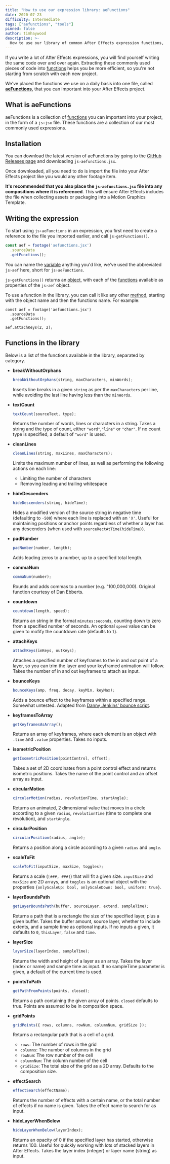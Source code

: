 ```yaml
---
title: "How to use our expression library: aeFunctions"
date: 2020-07-23
difficulty: Intermediate
tags: ["aefunctions", "tools"]
pinned: false
author: timhaywood
description: >-
  How to use our library of common After Effects expression functions, aeFunctions.
---
```



[GithubPage]: https://github.com/motiondeveloper/aefunctions
[Releases]: https://github.com/motiondeveloper/aefunctions/releases

If you write a lot of After Effects expressions, you will find yourself writing the same code over and over again. Extracting these commonly used pieces of code into [functions](/blog/basics-functions) helps you be more efficient, so you're not starting from scratch with each new project.

We've placed the functions we use on a daily basis into one file, called [**aeFunctions**][GithubPage], that you can important into your After Effects project.

## What is aeFunctions

aeFunctions is a collection of [functions](/blog/basics-functions) you can important into your project, in the form of a `js›jsx` file. These functions are a collection of our most commonly used expressions.

## Installation

You can download the latest version of aeFunctions by going to the [GitHub Releases page][Releases] and downloading `js›aefunctions.jsx`. 

Once downloaded, all you need to do is import the file into your After Effects project like you would any other footage item.

<Warn>

**It's recommended that you also place the `js›aefunctions.jsx` file into any compositions where it is referenced**. This will ensure After Effects includes the file when collecting assets or packaging into a Motion Graphics Template.

</Warn>

## Writing the expression

To start using `js›aeFunctions` in an expression, you first need to create a reference to the file you imported earlier, and call `js›getFunctions()`.

```js
const aef = footage('aefunctions.jsx')
  .sourceData
  .getFunctions();
```

You can name the [variable](/blog/basics-variables) anything you'd like, we've used the abbreviated `js›aef` here, short for `js›aeFunctions`.

`js›getFunctions()` returns an [object](/blog/basics-objects), with each of the [functions](/blog/basics-functions) available as properties of the `js›aef` object.

To use a function in the library, you can call it like any other [method](/blog/basics-native-methods), starting with the object name and then the functions name. For example:

```js{5}
const aef = footage('aefunctions.jsx')
  .sourceData
  .getFunctions();

aef.attachKeys(2, 2);
```

## Functions in the library

Below is a list of the functions available in the library, separated by category.

<ToggleSection title="✍️ Strings">

- **breakWithoutOrphans**

  ```javascript
  breakWithoutOrphans(string, maxCharacters, minWords);
  ```

  Inserts line breaks in a given `string` as per the `maxCharacters` per line, while avoiding the last line having less than the `minWords`.

- **textCount**

  ```javascript
  textCount(sourceText, type);
  ```

  Returns the number of words, lines or characters in a string. Takes a string and the type of count, either `"word"`,`"line"` or `"char"`. If no count type is specified, a default of `"word"` is used.

- **cleanLines**

  ```javascript
  cleanLines(string, maxLines, maxCharacters);
  ```

  Limits the maximum number of lines, as well as performing the following actions on each line:

  - Limiting the number of characters
  - Removing leading and trailing whitespace

- **hideDescenders**

  ```javascript
  hideDescenders(string, hideTime);
  ```

  Hides a modified version of the source string in negative time (defaulting to `-500`) where each line is replaced with an `'X'`. Useful for maintaining positions or anchor points regardless of whether a layer has any descenders (when used with `sourceRectAtTime(hideTime)`).

</ToggleSection>

<ToggleSection title="📊 Numbers">

- **padNumber**

  ```javascript
  padNumber(number, length);
  ```

  Adds leading zeros to a number, up to a specified total length.

- **commaNum**

  ```javascript
  commaNum(number);
  ```

  Rounds and adds commas to a number (e.g. "100,000,000). Original function courtesy of Dan Ebberts.

- **countdown**

  ```javascript
  countdown(length, speed);
  ```

  Returns an string in the format `minutes:seconds`, counting down to zero from a specified number of seconds. An optional `speed` value can be given to mofify the countdown rate (defaults to `1`).

</ToggleSection>

<ToggleSection title="🔹 Keyframes">

- **attachKeys**

  ```javascript
  attachKeys(inKeys, outKeys);
  ```

  Attaches a specified number of keyframes to the in and out point of a layer, so you can trim the layer and your keyframed animation will follow. Takes the number of in and out keyframes to attach as input.

- **bounceKeys**

  ```javascript
  bounceKeys(amp, freq, decay, keyMin, keyMax);
  ```

  Adds a bounce effect to the keyframes within a specified range. Somewhat untested.
  Adapted from [Danny Jenkins' bounce script](http://dannyjenkins.com.au/After-Effects-Expressions).

- **keyframesToArray**

  ```javascript
  getKeyframesAsArray();
  ```

  Returns an array of keyframes, where each element is an object with `.time` and `.value` properties. Takes no inputs.

</ToggleSection>

<ToggleSection title="📌 Transform">

- **isometricPosition**

  ```javascript
  getIsometricPosition(pointControl, offset);
  ```

  Takes a set of 2D coordinates from a point control effect and returns isometric positions. Takes the name of the point control and an offset array as input.

- **circularMotion**

  ```javascript
  circularMotion(radius, revolutionTime, startAngle);
  ```

  Returns an animated, 2 dimensional value that moves in a circle according to a given `radius`, `revolutionTime` (time to complete one revolution), and `startAngle`.

- **circularPosition**

  ```javascript
  circularPosition(radius, angle);
  ```

  Returns a position along a circle according to a given `radius` and `angle`.

- **scaleToFit**

  ```javascript
  scaleToFit(inputSize, maxSize, toggles);
  ```

  Returns a scale (`[###, ###]`) that will fit a given size. `inputSize` and `maxSize` are 2D arrays, and `toggles` is an optional object with the properties `{onlyScaleUp: bool, onlyScaleDown: bool, uniform: true}`.

</ToggleSection>

<ToggleSection title="🥞 Layer">

- **layerBoundsPath**

  ```javascript
  getLayerBoundsPath(buffer, sourceLayer, extend, sampleTime);
  ```

  Returns a path that is a rectangle the size of the specified layer, plus a given buffer. Takes the buffer amount, source layer, whether to include extents, and a sample time as optional inputs. If no inputs a given, it defaults to `0`, `thisLayer`, `false` and `time`.

- **layerSize**

  ```javascript
  layerSize(layerIndex, sampleTime);
  ```

  Returns the width and height of a layer as an array. Takes the layer (index or name) and sample time as input. If no sampleTime parameter is given, a default of the current time is used.

</ToggleSection>

<ToggleSection title="📐 Points">

- **pointsToPath**

  ```javascript
  getPathFromPoints(points, closed);
  ```

  Returns a path containing the given array of points. `closed` defaults to true. Points are assumed to be in composition space.

- **gridPoints**

  ```javascript
  gridPoints({ rows, columns, rowNum, columnNum, gridSize });
  ```

  Returns a rectangular path that is a cell of a grid.

  - `rows`: The number of rows in the grid
  - `columns`: The number of columns in the grid
  - `rowNum`: The row number of the cell
  - `columnNum`: The column number of the cell
  - `gridSize`: The total size of the grid as a 2D array. Defaults to the composition size.

</ToggleSection>

<ToggleSection title="✨ Other">

- **effectSearch**

  ```javascript
  effectSearch(effectName);
  ```

  Returns the number of effects with a certain name, or the total number of effects if no name is given. Takes the effect name to search for as input.

- **hideLayerWhenBelow**

  ```javascript
  hideLayerWhenBelow(layerIndex);
  ```

  Returns an opacity of 0 if the specified layer has started, otherwise returns 100. Useful for quickly working with lots of stacked layers in After Effects. Takes the layer index (integer) or layer name (string) as input.

</ToggleSection>